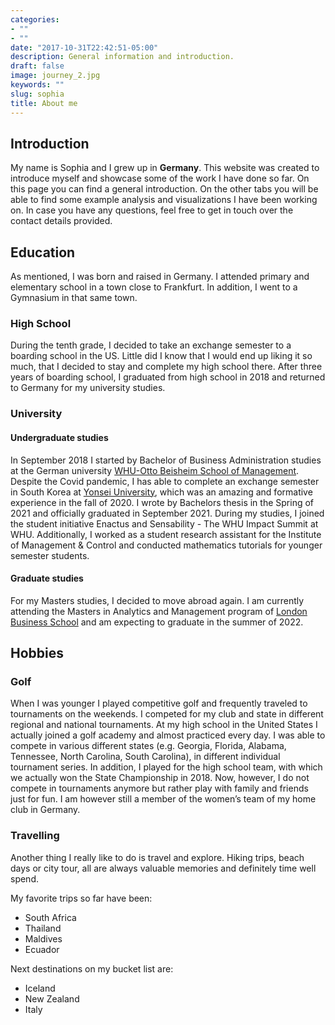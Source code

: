 ```yaml
---
categories:
- ""
- ""
date: "2017-10-31T22:42:51-05:00"
description: General information and introduction.
draft: false
image: journey_2.jpg
keywords: ""
slug: sophia
title: About me
---
```



## Introduction
My name is Sophia and I grew up in **Germany**. This website was created to introduce myself and showcase some of the work I have done so far. On this page you can find a general introduction. On the other tabs you will be able to find some example analysis and visualizations I have been working on. In case you have any questions, feel free to get in touch over the contact details provided. 

## Education 
As mentioned, I was born and raised in Germany. I attended primary and elementary school in a town close to Frankfurt. In addition, I went to a Gymnasium in that same town.

### High School
During the tenth grade, I decided to take an exchange semester to a boarding school in the US. Little did I know that I would end up liking it so much, that I decided to stay and complete my high school there. After three years of boarding school, I graduated from high school in 2018 and returned to Germany for my university studies. 

### University 

#### Undergraduate studies 
In September 2018 I started by Bachelor of Business Administration studies at the German university [WHU-Otto Beisheim School of Management](https://www.whu.edu/en/). Despite the Covid pandemic, I has able to complete an exchange semester in South Korea at [Yonsei University](https://www.yonsei.ac.kr/en_sc/index.jsp), which was an amazing and formative experience in the fall of 2020. I wrote by Bachelors thesis in the Spring of 2021 and officially graduated in September 2021. 
During my studies, I joined the student initiative Enactus and Sensability - The WHU Impact Summit at WHU. Additionally, I worked as a student research assistant for the Institute of Management & Control and conducted mathematics tutorials for younger semester students. 

#### Graduate studies
For my Masters studies, I decided to move abroad again. I am currently attending the Masters in Analytics and Management program of [London Business School](https://www.london.edu/) and am expecting to graduate in the summer of 2022. 

## Hobbies

### Golf 
When I was younger I played competitive golf and frequently traveled to tournaments on the weekends. I competed for my club and state in different regional and national tournaments. At my high school in the United States I actually joined a golf academy and almost practiced every day. I was able to compete in various different states (e.g. Georgia, Florida, Alabama, Tennessee, North Carolina, South Carolina), in different individual tournament series. In addition, I played for the high school team, with which we actually won the State Championship in 2018. 
Now, however, I do not compete in tournaments anymore but rather play with family and friends just for fun. I am however still a member of the women's team of my home club in Germany. 

### Travelling 
Another thing I really like to do is travel and explore. Hiking trips, beach days or city tour, all are always valuable memories and definitely time well spend. 

My favorite trips so far have been: 

* South Africa
* Thailand
* Maldives 
* Ecuador 

Next destinations on my bucket list are: 

* Iceland
* New Zealand
* Italy 




